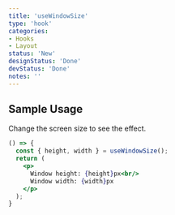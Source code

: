 ```yaml
---
title: 'useWindowSize'
type: 'hook'
categories:
- Hooks
- Layout
status: 'New'
designStatus: 'Done'
devStatus: 'Done'
notes: ''
---
```


## Sample Usage

<p>Change the screen size to see the effect.</p>

```jsx live=true
() => {
  const { height, width } = useWindowSize();
  return (
    <p>
      Window height: {height}px<br/>
      Window width: {width}px
    </p>
  );
}
```
